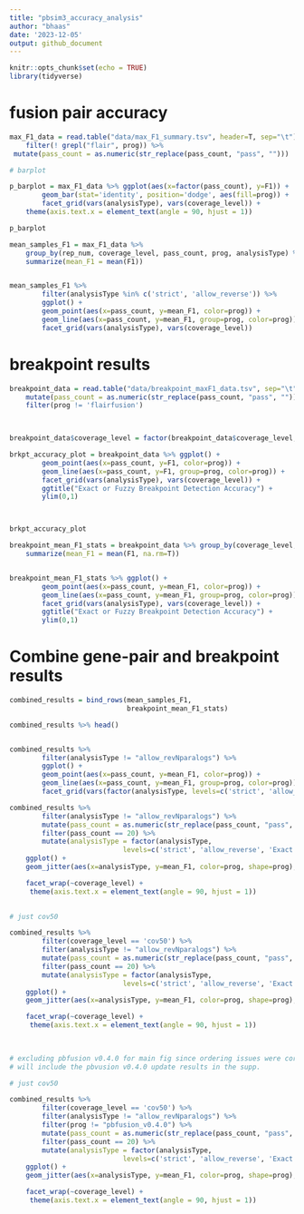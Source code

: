 ```yaml
---
title: "pbsim3_accuracy_analysis"
author: "bhaas"
date: '2023-12-05'
output: github_document
---
```


```r
knitr::opts_chunk$set(echo = TRUE)
library(tidyverse)
```


# fusion pair accuracy

```r

max_F1_data = read.table("data/max_F1_summary.tsv", header=T, sep="\t") %>% 
    filter(! grepl("flair", prog)) %>%
 mutate(pass_count = as.numeric(str_replace(pass_count, "pass", ""))) 

```


```r

# barplot

p_barplot = max_F1_data %>% ggplot(aes(x=factor(pass_count), y=F1)) +
        geom_bar(stat='identity', position='dodge', aes(fill=prog)) +
        facet_grid(vars(analysisType), vars(coverage_level)) + 
    theme(axis.text.x = element_text(angle = 90, hjust = 1)) 

p_barplot

```


```r



mean_samples_F1 = max_F1_data %>% 
    group_by(rep_num, coverage_level, pass_count, prog, analysisType) %>%
    summarize(mean_F1 = mean(F1))


mean_samples_F1 %>%
        filter(analysisType %in% c('strict', 'allow_reverse')) %>%
        ggplot() +
        geom_point(aes(x=pass_count, y=mean_F1, color=prog)) +
        geom_line(aes(x=pass_count, y=mean_F1, group=prog, color=prog)) +
        facet_grid(vars(analysisType), vars(coverage_level))


```


# breakpoint results


```r
breakpoint_data = read.table("data/breakpoint_maxF1_data.tsv", sep="\t", header=T) %>%
    mutate(pass_count = as.numeric(str_replace(pass_count, "pass", ""))) %>%
    filter(prog != 'flairfusion')
    


breakpoint_data$coverage_level = factor(breakpoint_data$coverage_level, levels=c('cov5', 'cov50'))

brkpt_accuracy_plot = breakpoint_data %>% ggplot() +
        geom_point(aes(x=pass_count, y=F1, color=prog)) +
        geom_line(aes(x=pass_count, y=F1, group=prog, color=prog)) +
        facet_grid(vars(analysisType), vars(coverage_level)) +
        ggtitle("Exact or Fuzzy Breakpoint Detection Accuracy") +
        ylim(0,1)



brkpt_accuracy_plot 

```


```r

breakpoint_mean_F1_stats = breakpoint_data %>% group_by(coverage_level, pass_count, analysisType, prog) %>% 
    summarize(mean_F1 = mean(F1, na.rm=T))


breakpoint_mean_F1_stats %>% ggplot() +
        geom_point(aes(x=pass_count, y=mean_F1, color=prog)) +
        geom_line(aes(x=pass_count, y=mean_F1, group=prog, color=prog)) +
        facet_grid(vars(analysisType), vars(coverage_level)) +
        ggtitle("Exact or Fuzzy Breakpoint Detection Accuracy") +
        ylim(0,1) 


```
                
                
# Combine gene-pair and breakpoint results                
                
                                                                                                                      
```r

combined_results = bind_rows(mean_samples_F1,
                             breakpoint_mean_F1_stats)

combined_results %>% head()



```

```r

combined_results %>%
        filter(analysisType != "allow_revNparalogs") %>%
        ggplot() +
        geom_point(aes(x=pass_count, y=mean_F1, color=prog)) +
        geom_line(aes(x=pass_count, y=mean_F1, group=prog, color=prog)) +
        facet_grid(vars(factor(analysisType, levels=c('strict', 'allow_reverse', 'Exact Brkpt', 'Fuzzy Brkpt'))), vars(coverage_level))

```

```r

combined_results %>%
        filter(analysisType != "allow_revNparalogs") %>%
        mutate(pass_count = as.numeric(str_replace(pass_count, "pass", ""))) %>%
        filter(pass_count == 20) %>%
        mutate(analysisType = factor(analysisType, 
                            levels=c('strict', 'allow_reverse', 'Exact Brkpt', 'Fuzzy Brkpt') )) %>%
    ggplot() +
    geom_jitter(aes(x=analysisType, y=mean_F1, color=prog, shape=prog), width=0.2, size=rel(2)) +

    facet_wrap(~coverage_level) +
     theme(axis.text.x = element_text(angle = 90, hjust = 1)) 
    

```

```r

# just cov50

combined_results %>%
        filter(coverage_level == 'cov50') %>%
        filter(analysisType != "allow_revNparalogs") %>%
        mutate(pass_count = as.numeric(str_replace(pass_count, "pass", ""))) %>%
        filter(pass_count == 20) %>%
        mutate(analysisType = factor(analysisType, 
                            levels=c('strict', 'allow_reverse', 'Exact Brkpt', 'Fuzzy Brkpt') )) %>%
    ggplot() +
    geom_jitter(aes(x=analysisType, y=mean_F1, color=prog, shape=prog), width=0.2, size=rel(2)) +

    facet_wrap(~coverage_level) +
     theme(axis.text.x = element_text(angle = 90, hjust = 1)) 
    
    

```

```r


# excluding pbfusion v0.4.0 for main fig since ordering issues were corrected after we brought it to their attention. 
# will include the pbvusion v0.4.0 update results in the supp.

# just cov50

combined_results %>%
        filter(coverage_level == 'cov50') %>%
        filter(analysisType != "allow_revNparalogs") %>%
        filter(prog != "pbfusion_v0.4.0") %>%
        mutate(pass_count = as.numeric(str_replace(pass_count, "pass", ""))) %>%
        filter(pass_count == 20) %>%
        mutate(analysisType = factor(analysisType, 
                            levels=c('strict', 'allow_reverse', 'Exact Brkpt', 'Fuzzy Brkpt') )) %>%
    ggplot() +
    geom_jitter(aes(x=analysisType, y=mean_F1, color=prog, shape=prog), width=0.2, size=rel(2)) +

    facet_wrap(~coverage_level) +
     theme(axis.text.x = element_text(angle = 90, hjust = 1)) 
    

```




